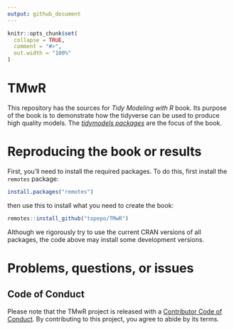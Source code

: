 ```yaml
---
output: github_document
---
```


<!-- README.md is generated from README.Rmd. Please edit that file -->

```r
knitr::opts_chunk$set(
  collapse = TRUE,
  comment = "#>",
  out.width = "100%"
)
```

# TMwR

<!-- badges: start -->
<!-- badges: end -->

This repository has the sources for _Tidy Modeling with R_ book. Its purpose of the book is to demonstrate how the tidyverse can be used to produce high quality models. The [_tidymodels packages_](https://github.com/tidymodels) are the focus of the book. 

# Reproducing the book or results

First, you'll need to install the required packages. To do this, first install the `remotes` package:

``` r
install.packages("remotes")
```

then use this to install what you need to create the book: 

``` r
remotes::install_github("topepo/TMwR")
```

Although we rigorously try to use the current CRAN versions of all packages, the code above may install some development versions. 

# Problems, questions, or issues

## Code of Conduct
  
Please note that the TMwR project is released with a [Contributor Code of Conduct](https://contributor-covenant.org/version/2/0/CODE_OF_CONDUCT.html). By contributing to this project, you agree to abide by its terms.

